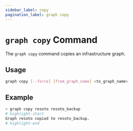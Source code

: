 ```yaml
---
sidebar_label: copy
pagination_label: graph copy
---
```


# `graph copy` Command

The `graph copy` command copies an infrastructure graph.

## Usage

```bash
graph copy [--force] [from_graph_name] <to_graph_name>
```

## Example

```bash
> graph copy resoto resoto_backup
# highlight-start
Graph resoto copied to resoto_backup.
# highlight-end
```
